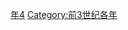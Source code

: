 {{Catnav|頁面分類|历史|歷史時代|年|前3世纪各年}}

{{catmore}}

[[Category:前250年代|年4]]
[[Category:前3世纪各年|Category:前3世纪各年]]
